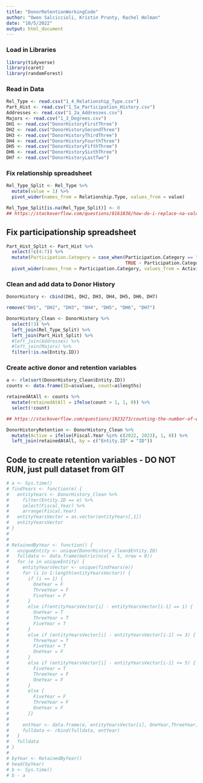 ```yaml
---
title: "DonorRetentionWorkingCode"
author: "Owen Salciccioli, Kristin Prunty, Rachel Holman"
date: "10/5/2022"
output: html_document
---
```


### Load in Libraries
```r
library(tidyverse)
library(caret)
library(randomForest)
```

### Read in Data
```r
Rel_Type <- read.csv("1_4_Relationship_Type.csv")
Part_Hist <- read.csv("1_5a_Participation_History.csv")
Addresses <- read.csv("1_2a_Addresses.csv")
Majors <- read.csv("1_3_Degrees.csv")
DH1 <- read.csv("DonorHistoryFirstThree")
DH2 <- read.csv("DonorHistorySecondThree")
DH3 <- read.csv("DonorHistoryThirdThree")
DH4 <- read.csv("DonorHistoryFourthThree")
DH5 <- read.csv("DonorHistoryFifthThree")
DH6 <- read.csv("DonorHistorySixthThree")
DH7 <- read.csv("DonorHistoryLastTwo")

```

### Fix relationship spreadsheet
```r
Rel_Type_Split <- Rel_Type %>%
  mutate(value = 1) %>%
  pivot_wider(names_from = Relationship.Type, values_from = value)

Rel_Type_Split[is.na(Rel_Type_Split)] <- 0 
## https://stackoverflow.com/questions/8161836/how-do-i-replace-na-values-with-zeros-in-an-r-dataframe%5C
```

## Fix participationship spreadsheet
```r
Part_Hist_Split <- Part_Hist %>%
  select(!c(4:7)) %>%
  mutate(Participation.Category = case_when(Participation.Category == "" ~ "Uncategorized",
                                            TRUE ~ Participation.Category)) %>%
  pivot_wider(names_from = Participation.Category, values_from = Activity.Name, values_fn = list)
```

### Clean and add data to Donor History
```r
DonorHistory <- cbind(DH1, DH2, DH3, DH4, DH5, DH6, DH7)

remove("DH1", "DH2", "DH3", "DH4", "DH5", "DH6", "DH7")

DonorHistory_Clean <- DonorHistory %>%
  select(!3) %>%
  left_join(Rel_Type_Split) %>%
  left_join(Part_Hist_Split) %>%
  #left_join(Addresses) %>%
  #left_join(Majors) %>%
  filter(!is.na(Entity.ID))
```

### Create active donor and retention variables
```r
a <- rle(sort(DonorHistory_Clean$Entity.ID))
counts <- data.frame(ID=a$values, count=a$lengths)

retainedAtAll <- counts %>%
  mutate(retainedAtAll = ifelse(count > 1, 1, 0)) %>%
  select(!count)

## https://stackoverflow.com/questions/1923273/counting-the-number-of-elements-with-the-values-of-x-in-a-vector

DonorHistoryRetention <- DonorHistory_Clean %>%
  mutate(Active = ifelse(Fiscal.Year %in% c(2022, 2023), 1, 0)) %>%
  left_join(retainedAtAll, by = c("Entity.ID" = "ID"))
```

## Code to create retention variables - DO NOT RUN, just pull dataset from GIT
```r
# a <- Sys.time()
# findYears <- function(e) {
#   entityYears <- DonorHistory_Clean %>%
#     filter(Entity.ID == e) %>%
#     select(Fiscal.Year) %>%
#     arrange(Fiscal.Year)
#   entityYearsVector = as.vector(entityYears[,1])
#   entityYearsVector
# }
# 
# 
# RetainedByYear <- function() {
#   uniqueEntity <- unique(DonorHistory_Clean$Entity.ID)
#   fulldata <- data.frame(matrix(ncol = 5, nrow = 0))
#   for (e in uniqueEntity) {
#     entityYearsVector <- unique(findYears(e))
#     for (i in 1:length(entityYearsVector)) {
#       if (i == 1) {
#         OneYear = F
#         ThreeYear = F
#         FiveYear = F
#       }
#       else if(entityYearsVector[i] - entityYearsVector[i-1] == 1) {
#         OneYear = T
#         ThreeYear = T
#         FiveYear = T
#       }
#       else if (entityYearsVector[i] - entityYearsVector[i-1] <= 3) {
#         ThreeYear = T
#         FiveYear = T
#         OneYear = F
#       }
#       else if (entityYearsVector[i] - entityYearsVector[i-1] <= 5) {
#         FiveYear = T
#         ThreeYear = F
#         OneYear = F
#       }
#       else {
#         FiveYear = F
#         ThreeYear = F
#         OneYear = F
#       }}
#     
#     entYear <- data.frame(e, entityYearsVector[i], OneYear,ThreeYear, FiveYear)
#     fulldata <- rbind(fulldata, entYear)
#   }
#   fulldata
# }
# 
# byYear <- RetainedByYear()
# head(byYear)
# b <- Sys.time()
# b - a
```